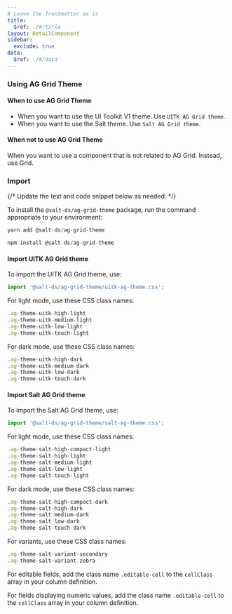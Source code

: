 ```yaml
---
# Leave the frontmatter as is
title:
  $ref: ./#/title
layout: DetailComponent
sidebar:
  exclude: true
data:
  $ref: ./#/data
---
```


### Using AG Grid Theme

#### When to use AG Grid Theme

 - When you want to use the UI Toolkit V1 theme. Use `UITK AG Grid theme`.
 - When you want to use the Salt theme. Use `Salt AG Grid theme`.

#### When not to use AG Grid Theme

When you want to use a component that is not related to AG Grid. Instead, use Grid.

### Import

{/* Update the text and code snippet below as needed: */}

To install the `@salt-ds/ag-grid-theme` package, run the command appropriate to your environment:

```js
yarn add @salt-ds/ag-grid-theme
```

```js
npm install @salt-ds/ag-grid-theme
```

#### Import UITK AG Grid theme

To import the UITK AG Grid theme, use:

```js
import '@salt-ds/ag-grid-theme/uitk-ag-theme.css';
```

For light mode, use these CSS class names:

```js
.ag-theme-uitk-high-light
.ag-theme-uitk-medium-light
.ag-theme-uitk-low-light
.ag-theme-uitk-touch-light
```

For dark mode, use these CSS class names:

```js
.ag-theme-uitk-high-dark
.ag-theme-uitk-medium-dark
.ag-theme-uitk-low-dark
.ag-theme-uitk-touch-dark
```

#### Import Salt AG Grid theme

To import the Salt AG Grid theme, use:

```js
import '@salt-ds/ag-grid-theme/salt-ag-theme.css';
```

For light mode, use these CSS class names:
```js
.ag-theme-salt-high-compact-light
.ag-theme-salt-high-light
.ag-theme-salt-medium-light
.ag-theme-salt-low-light
.ag-theme-salt-touch-light
```

For dark mode, use these CSS class names:
```js
.ag-theme-salt-high-compact-dark
.ag-theme-salt-high-dark
.ag-theme-salt-medium-dark
.ag-theme-salt-low-dark
.ag-theme-salt-touch-dark
```

For variants, use these CSS class names:
```js
.ag-theme-salt-variant-secondary
.ag-theme-salt-variant-zebra
```

For editable fields, add the class name `.editable-cell` to the `cellClass` array in your column definition.

For fields displaying numeric values, add the class name `.editable-cell` to the `cellClass` array in your column definition.
